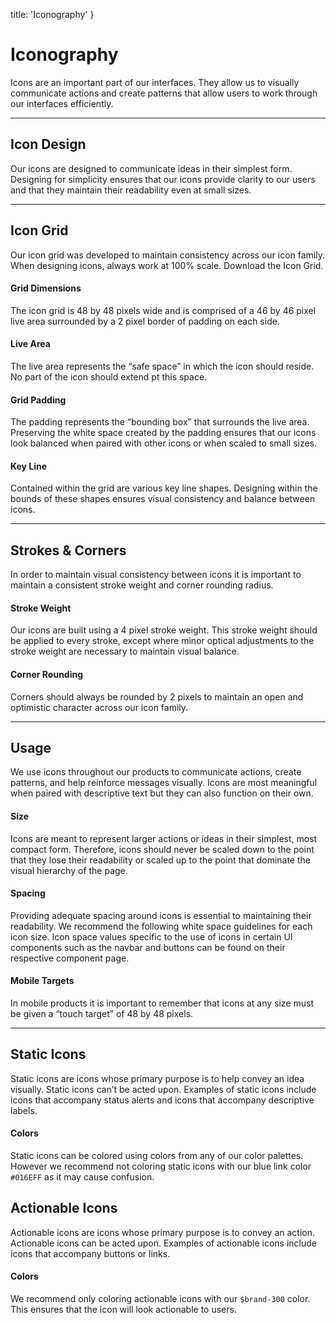 
  title: 'Iconography'
}

# Iconography

Icons are an important part of our interfaces. They allow us to visually communicate actions and create patterns that allow users to work through our interfaces efficiently.

<div className="row">
  <ResourceCard name="Icon Catalog" icon="user-profile-circle" caption="1000+ Icons" link="/icons" />
</div>

---

## Icon Design

Our icons are designed to communicate ideas in their simplest form. Designing for simplicity ensures that our icons provide clarity to our users and that they maintain their readability even at small sizes.

<SingleImage image="/images/design/icons/design.png" />

<div className="row">
  <ResourceCard name="Icon Library" icon="user-profile-circle" caption="1000+ Icons" link="https://denali-design.github.io/denali-icon-font/docs/" />
  <ResourceCard name="Adobe XD" icon="adobe-xd" caption="Icon Plugin" link="" />
  <ResourceCard name="Figma" icon="figma" caption="Icon Plugin" link="" />
  <ResourceCard name="Framer" icon="framer" caption="Icon Package" link="" />
</div>

---

## Icon Grid

Our icon grid was developed to maintain consistency across our icon family. When designing icons, always work at 100% scale. Download the Icon Grid.

#### Grid Dimensions

The icon grid is 48 by 48 pixels wide and is comprised of a 46 by 46 pixel live area surrounded by a 2 pixel border of padding on each side.

#### Live Area

The live area represents the “safe space” in which the icon should reside. No part of the icon should extend pt this space.

#### Grid Padding

The padding represents the “bounding box” that surrounds the live area. Preserving the white space created by the padding ensures that our icons look balanced when paired with other icons or when scaled to small sizes.

#### Key Line

Contained within the grid are various key line shapes. Designing within the bounds of these shapes ensures visual consistency and balance between icons.

<SingleImage image="/images/design/icons/grid.png" />

<div className="row">
  <ResourceCard name="Template" icon="user-profile-circle" caption="Create your own icons" link="/downloads/denali-icon-template.zip" downloadable />
</div>

---

## Strokes & Corners

In order to maintain visual consistency between icons it is important to maintain a consistent stroke weight and corner rounding radius.

#### Stroke Weight

Our icons are built using a 4 pixel stroke weight. This stroke weight should be applied to every stroke, except where minor optical adjustments to the stroke weight are necessary to maintain visual balance.

<DoubleImage 
  firstCaption="The stroke weight around this icon is 4px."
  firstImage="/images/design/icons/stroke-do.png"
  secondCaption="The stroke weight around this icon is 4px, but the stroke weight inside is 2px."
  secondImage="/images/design/icons/stroke-dont.png"
/>

#### Corner Rounding

Corners should always be rounded by 2 pixels to maintain an open and optimistic character across our icon family.

<DoubleImage 
  firstType="do"
  firstImage="/images/design/icons/corner-do.png"
  firstCaption="make sure icons have rounded corners."
  secondType="dont"
  secondImage="/images/design/icons/corner-dont.png"
  secondCaption="use icons with with straight corners."
/>

---

## Usage

We use icons throughout our products to communicate actions, create patterns, and help reinforce messages visually. Icons are most meaningful when paired with descriptive text but they can also function on their own.

#### Size

Icons are meant to represent larger actions or ideas in their simplest, most compact form. Therefore, icons should never be scaled down to the point that they lose their readability or scaled up to the point that dominate the visual hierarchy of the page.

<SingleImage 
  caption="Use the following icon scale to size your icons: 12px, 16px, 28px, 36px, 48px."
  type="info"
  image="/images/design/icons/size.png"
/>

#### Spacing

Providing adequate spacing around icons is essential to maintaining their readability. We recommend the following white space guidelines for each icon size. Icon space values specific to the use of icons in certain UI components such as the navbar and buttons can be found on their respective component page.

<SingleImage 
  caption="Keep a minimum space of 6px between icons and other elements."
  type="info"
  image="/images/design/icons/spacing.png"
/>

#### Mobile Targets

In mobile products it is important to remember that icons at any size must be given a “touch target” of 48 by 48 pixels.

<SingleImage image="/images/design/icons/target.png" />

--- 

## Static Icons

Static icons are icons whose primary purpose is to help convey an idea visually. Static icons can’t be acted upon. Examples of static icons include icons that accompany status alerts and icons that accompany descriptive labels.

#### Colors

Static icons can be colored using colors from any of our color palettes. However we recommend not coloring static icons with our blue link color `#016EFF` as it may cause confusion.

<SingleImage image="/images/design/icons/static.png" />

## Actionable Icons

Actionable icons are icons whose primary purpose is to convey an action. Actionable icons can be acted upon. Examples of actionable icons include icons that accompany buttons or links.

#### Colors

We recommend only coloring actionable icons with our `$brand-300` color. This ensures that the icon will look actionable to users.

<DoubleImage
  firstImage="/images/design/icons/actionable-icons-main.png"
  secondImage="/images/design/icons/actionable-icons-sub.png"
/>
